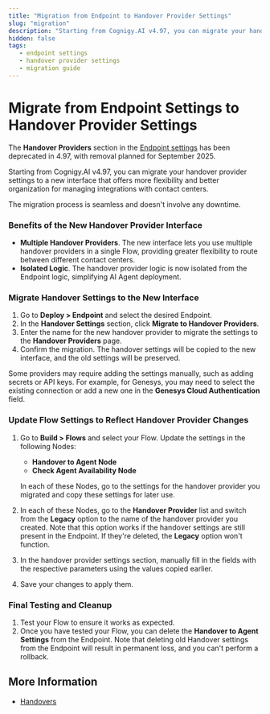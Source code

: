 ```yaml
---
title: "Migration from Endpoint to Handover Provider Settings" 
slug: "migration"
description: "Starting from Cognigy.AI v4.97, you can migrate your handover provider settings to a new interface that provides more flexibility and better organization."
hidden: false
tags:
   - endpoint settings
   - handover provider settings
   - migration guide
---
```


# Migrate from Endpoint Settings to Handover Provider Settings

The **Handover Providers** section in the [Endpoint settings](../../ai/deploy/endpoints/handover-settings.mdx) has been deprecated in 4.97, with removal planned for September 2025. 

Starting from Cognigy.AI v4.97, you can migrate your handover provider settings to a new interface that offers more flexibility and better organization for managing integrations with contact centers.

The migration process is seamless and doesn't involve any downtime.

### Benefits of the New Handover Provider Interface

- **Multiple Handover Providers**. The new interface lets you use multiple handover providers in a single Flow, providing greater flexibility to route between different contact centers.
- **Isolated Logic**. The handover provider logic is now isolated from the Endpoint logic, simplifying AI Agent deployment.

### Migrate Handover Settings to the New Interface

1. Go to **Deploy > Endpoint** and select the desired Endpoint.
2. In the **Handover Settings** section, click **Migrate to Handover Providers**.
3. Enter the name for the new handover provider to migrate the settings to the **Handover Providers** page.
4. Confirm the migration. The handover settings will be copied to the new interface, and the old settings will be preserved.

Some providers may require adding the settings manually, such as adding secrets or API keys.
For example, for Genesys, you may need to select the existing connection or add a new one in the **Genesys Cloud Authentication** field.

### Update Flow Settings to Reflect Handover Provider Changes

1. Go to **Build > Flows** and select your Flow. Update the settings in the following Nodes:
    - **Handover to Agent Node**
    - **Check Agent Availability Node**
   
    In each of these Nodes, go to the settings for the handover provider you migrated and copy these settings for later use.

2. In each of these Nodes, go to the **Handover Provider** list and switch from the **Legacy** option to the name of the handover provider you created. Note that this option works if the handover settings are still present in the Endpoint. If they're deleted, the **Legacy** option won't function.
3. In the handover provider settings section, manually fill in the fields with the respective parameters using the values copied earlier.
4. Save your changes to apply them.

### Final Testing and Cleanup

1. Test your Flow to ensure it works as expected. 
2. Once you have tested your Flow, you can delete the **Handover to Agent Settings** from the Endpoint. Note that deleting old Handover settings from the Endpoint will result in permanent loss, and you can't perform a rollback.

## More Information

- [Handovers](handovers.mdx)